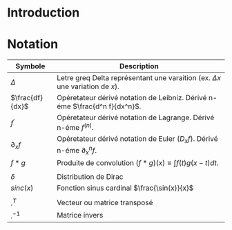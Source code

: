 # Introduction

# Notation

| Symbole          | Description                                                     |
|------------------|-----------------------------------------------------------------|
| $\Delta$         | Letre greq Delta représentant une varaition (ex. $\Delta x$ une variation de $x$). |
| $\frac{df}{dx}$  | Opéretateur dérivé notation de Leibniz. Dérivé n-éme $\frac{d^n f}{dx^n}$.|
| $f^\prime$       | Opéretateur dérivé notation de Lagrange. Dérivé n-éme $f^{(n)}$.  |
| $\partial_x f$   | Opéretateur dérivé notation de Euler ($D_x f$). Dérivé n-éme $\partial_x^n f$.|
| $f*g$            | Produite de convolution $(f*g)(x)\equiv\int{f(t)g(x-t)dt}$.     |
|                  |                                                                 |
| $\delta$         | Distribution de Dirac                                           |
| $sinc(x)$        | Fonction sinus cardinal $\frac{\sin(x)}{x}$                     |
|                  |                                                                 |
| $.^T$            | Vecteur ou matrice transposé                                    |
| $.^{-1}$         | Matrice invers                                                  |


